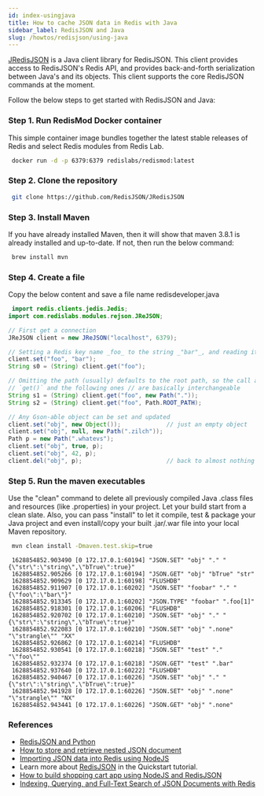 ```yaml
---
id: index-usingjava
title: How to cache JSON data in Redis with Java
sidebar_label: RedisJSON and Java
slug: /howtos/redisjson/using-java
---
```


[JRedisJSON](https://github.com/RedisJSON/JRedisJSON) is a Java client library for RedisJSON. This client provides access to RedisJSON's Redis API, and provides back-and-forth serialization between Java's and its objects. This client supports the core RedisJSON commands at the moment.


Follow the below steps to get started with RedisJSON and Java:

### Step 1. Run RedisMod Docker container

This simple container image bundles together the latest stable releases of Redis and select Redis modules from Redis Lab. 


```bash
 docker run -d -p 6379:6379 redislabs/redismod:latest
```

### Step 2. Clone the repository

```bash
 git clone https://github.com/RedisJSON/JRedisJSON
```

### Step 3. Install Maven

If you have already installed Maven, then it will show that maven 3.8.1 is already installed and up-to-date.
If not, then run the below command:


```bash
 brew install mvn
```


### Step 4. Create a file 

Copy the below content and save a file name redisdeveloper.java

```java
 import redis.clients.jedis.Jedis;
import com.redislabs.modules.rejson.JReJSON;

// First get a connection
JReJSON client = new JReJSON("localhost", 6379);

// Setting a Redis key name _foo_ to the string _"bar"_, and reading it back
client.set("foo", "bar");
String s0 = (String) client.get("foo");

// Omitting the path (usually) defaults to the root path, so the call above to
// `get()` and the following ones // are basically interchangeable
String s1 = (String) client.get("foo", new Path("."));
String s2 = (String) client.get("foo", Path.ROOT_PATH);

// Any Gson-able object can be set and updated
client.set("obj", new Object());             // just an empty object
client.set("obj", null, new Path(".zilch"));
Path p = new Path(".whatevs");
client.set("obj", true, p);
client.set("obj", 42, p);
client.del("obj", p);                        // back to almost nothing
```


### Step 5. Run the maven executables

Use the "clean" command to delete all previously compiled Java .class files and resources (like .properties) in your project. Let your build start from a clean slate. Also, you can pass "install" to let it compile, test & package your Java project and even install/copy your built .jar/.war file into your local Maven repository.

```bash
 mvn clean install -Dmaven.test.skip=true
```


```
 1628854852.903490 [0 172.17.0.1:60194] "JSON.SET" "obj" "." "{\"str\":\"string\",\"bTrue\":true}"
 1628854852.905266 [0 172.17.0.1:60194] "JSON.GET" "obj" "bTrue" "str"
 1628854852.909629 [0 172.17.0.1:60198] "FLUSHDB"
 1628854852.911907 [0 172.17.0.1:60202] "JSON.SET" "foobar" "." "{\"foo\":\"bar\"}"
 1628854852.913345 [0 172.17.0.1:60202] "JSON.TYPE" "foobar" ".foo[1]"
 1628854852.918301 [0 172.17.0.1:60206] "FLUSHDB"
 1628854852.920702 [0 172.17.0.1:60210] "JSON.SET" "obj" "." "{\"str\":\"string\",\"bTrue\":true}"
 1628854852.922083 [0 172.17.0.1:60210] "JSON.SET" "obj" ".none" "\"strangle\"" "XX"
 1628854852.926862 [0 172.17.0.1:60214] "FLUSHDB"
 1628854852.930541 [0 172.17.0.1:60218] "JSON.SET" "test" "." "\"foo\""
 1628854852.932374 [0 172.17.0.1:60218] "JSON.GET" "test" ".bar"
 1628854852.937640 [0 172.17.0.1:60222] "FLUSHDB"
 1628854852.940467 [0 172.17.0.1:60226] "JSON.SET" "obj" "." "{\"str\":\"string\",\"bTrue\":true}"
 1628854852.941928 [0 172.17.0.1:60226] "JSON.SET" "obj" ".none" "\"strangle\"" "NX"
 1628854852.943441 [0 172.17.0.1:60226] "JSON.GET" "obj" ".none"
```

### References

- [RedisJSON and Python](/howtos/redisjson/using-python)
- [How to store and retrieve nested JSON document](/howtos/redisjson/storing-complex-json-document)
- [Importing JSON data into Redis using NodeJS](/howtos/redisjson/using-nodejs) 
- Learn more about [RedisJSON](https://oss.redis.com/redisjson/) in the Quickstart tutorial.
- [How to build shopping cart app using NodeJS and RedisJSON](/howtos/shoppingcart)
- [Indexing, Querying, and Full-Text Search of JSON Documents with Redis](https://redislabs.com/blog/index-and-query-json-docs-with-redis/)
